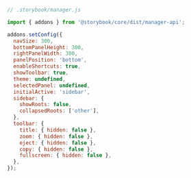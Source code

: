```js
// .storybook/manager.js

import { addons } from '@storybook/core/dist/manager-api';

addons.setConfig({
  navSize: 300,
  bottomPanelHeight: 300,
  rightPanelWidth: 300,
  panelPosition: 'bottom',
  enableShortcuts: true,
  showToolbar: true,
  theme: undefined,
  selectedPanel: undefined,
  initialActive: 'sidebar',
  sidebar: {
    showRoots: false,
    collapsedRoots: ['other'],
  },
  toolbar: {
    title: { hidden: false },
    zoom: { hidden: false },
    eject: { hidden: false },
    copy: { hidden: false },
    fullscreen: { hidden: false },
  },
});
```
